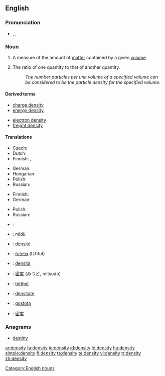==English==
{{wikipedia}}

===Pronunciation===
* {{IPA|/ˈden.sɪ.ti/}}, {{SAMPA|/"den.sI.ti/}},

===Noun===
{{en-noun|pl=densities}}

# {{physics}} A measure of the amount of [[matter]] contained by a given [[volume]].
# The ratio of one quantity to that of another quantity.
#: ''The number particles per unit volume of a specified volume can be considered to be the particle density for the specified volume.''

====Derived terms====
{{top2}}
* [[charge density]]
* [[energy density]]
{{mid2}}
* [[electron density]]
* [[freight density]]
{{bottom2}}

====Translations====
{{trans-top|physics: amount of matter contained by a given volume}}
* Czech: {{t-|cs|hustota|f}}
* Dutch: {{t+|nl|dichtheid|f}}
* Finnish: {{t-|fi|tiheys}}, {{t-|fi|ominaispaino}}
{{trans-mid}}
* German: {{t+|de|Dichte|f}}
* Hungarian: {{t+|hu|sűrűség}}
* Polish: {{t+|pl|gęstość|f}}
* Russian: {{t|ru|плотность|sc=Cyrl|tr=plótnost'}}
{{trans-bottom}}

{{trans-top|number of particles or other quantity contained by a given volume}}
* Finnish: {{t-|fi|tiheys}}
* German: {{t+|de|Dichte|f}}
{{trans-mid}}
* Polish: {{t+|pl|gęstość|f}}
* Russian: {{t|ru|плотность|sc=Cyrl|tr=plótnost'}}
{{trans-bottom}}

{{checktrans-top}}
* {{ttbc|Arabic}}: {{Arab|[[كثافة]]}}
* {{ttbc|Chinese}}: mìdù
* {{ttbc|French}}: [[densité]] {{f}}
* {{ttbc|Hebrew}}: [[צפיפות]] (tzfifut) {{f}}
{{trans-mid}}
* {{ttbc|Italian}}: [[densità]] {{f}}
* {{ttbc|Japanese}}: [[密度]] (みつど, mitsudo)
* {{ttbc|Norwegian}}: [[tetthet]] {{f}}
* {{ttbc|Romanian}}: [[densitate]] {{f}}
* {{ttbc|Slovene}}: [[gostota]] {{f}}
* {{ttbc|Chinese}}: [[密度]] {{f}}
{{trans-bottom}}

===Anagrams===
* [[destiny]]

[[Category:English nouns]]

[[ar:density]]
[[fa:density]]
[[io:density]]
[[id:density]]
[[lo:density]]
[[hu:density]]
[[simple:density]]
[[fi:density]]
[[ta:density]]
[[te:density]]
[[vi:density]]
[[tr:density]]
[[zh:density]]